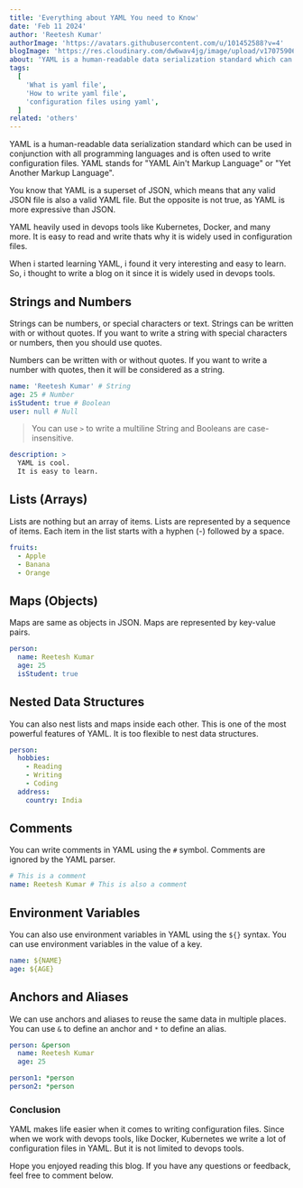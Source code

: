 ```yaml
---
title: 'Everything about YAML You need to Know'
date: 'Feb 11 2024'
author: 'Reetesh Kumar'
authorImage: 'https://avatars.githubusercontent.com/u/101452588?v=4'
blogImage: 'https://res.cloudinary.com/dw6wav4jg/image/upload/v1707590626/yaml2_yonyg8.png'
about: 'YAML is a human-readable data serialization standard which can be used in conjunction with all programming languages and is often used to write configuration files.'
tags:
  [
    'What is yaml file',
    'How to write yaml file',
    'configuration files using yaml',
  ]
related: 'others'
---
```


YAML is a human-readable data serialization standard which can be used in conjunction with all programming languages and is often used to write configuration files. YAML stands for "YAML Ain't Markup Language" or "Yet Another Markup Language".

You know that YAML is a superset of JSON, which means that any valid JSON file is also a valid YAML file. But the opposite is not true, as YAML is more expressive than JSON.

YAML heavily used in devops tools like Kubernetes, Docker, and many more. It is easy to read and write thats why it is widely used in configuration files.

When i started learning YAML, i found it very interesting and easy to learn. So, i thought to write a blog on it since it is widely used in devops tools.

## Strings and Numbers

Strings can be numbers, or special characters or text. Strings can be written with or without quotes. If you want to write a string with special characters or numbers, then you should use quotes.

Numbers can be written with or without quotes. If you want to write a number with quotes, then it will be considered as a string.

```yaml
name: 'Reetesh Kumar' # String
age: 25 # Number
isStudent: true # Boolean
user: null # Null
```

> You can use `>` to write a multiline String and Booleans are case-insensitive.

```yaml
description: >
  YAML is cool.
  It is easy to learn.
```

## Lists (Arrays)

Lists are nothing but an array of items. Lists are represented by a sequence of items. Each item in the list starts with a hyphen (-) followed by a space.

```yaml
fruits:
  - Apple
  - Banana
  - Orange
```

## Maps (Objects)

Maps are same as objects in JSON. Maps are represented by key-value pairs.

```yaml
person:
  name: Reetesh Kumar
  age: 25
  isStudent: true
```

## Nested Data Structures

You can also nest lists and maps inside each other. This is one of the most powerful features of YAML. It is too flexible to nest data structures.

```yaml
person:
  hobbies:
    - Reading
    - Writing
    - Coding
  address:
    country: India
```

## Comments

You can write comments in YAML using the `#` symbol. Comments are ignored by the YAML parser.

```yaml
# This is a comment
name: Reetesh Kumar # This is also a comment
```

## Environment Variables

You can also use environment variables in YAML using the `${}` syntax. You can use environment variables in the value of a key.

```yaml
name: ${NAME}
age: ${AGE}
```

## Anchors and Aliases

We can use anchors and aliases to reuse the same data in multiple places. You can use `&` to define an anchor and `*` to define an alias.

```yaml
person: &person
  name: Reetesh Kumar
  age: 25

person1: *person
person2: *person
```

### Conclusion

YAML makes life easier when it comes to writing configuration files. Since when we work with devops tools, like Docker, Kubernetes we write a lot of configuration files in YAML. But it is not limited to devops tools.

Hope you enjoyed reading this blog. If you have any questions or feedback, feel free to comment below.
